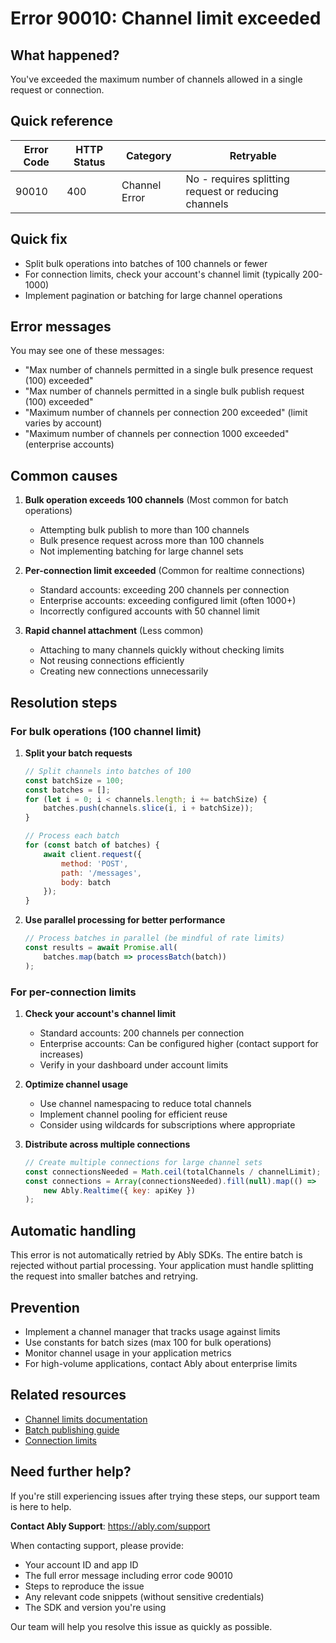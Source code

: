 <!-- Generated by: ably-os errors document-error-codes -->
<!-- Repository: https://github.com/ably/ably-os -->
<!-- Command: ./bin/ably-os errors document-error-codes 90010 -->
<!-- Generated: 2025-08-21T10-28-43-924Z -->
<!-- Sources: 
     - Analysis: https://github.com/ably/ably-os/blob/main/output/error-codes/research/90010-analysis.md
     - Knowledge: https://github.com/ably/ably-os/blob/main/output/error-codes/research/90010-knowledge.md
     - Editorial notes: https://github.com/ably/ably-os/blob/main/src/prompts/errors/editorial-notes.md
-->
<!-- Key Approach: Document both bulk operation limits (100 channels) and per-connection limits (varies by account) based on research findings -->
<!-- Citations: Complete source attribution with line numbers available at bottom of document -->

# Error 90010: Channel limit exceeded

## What happened?

You've exceeded the maximum number of channels allowed in a single request or connection.

## Quick reference

| Error Code | HTTP Status | Category | Retryable |
|------------|-------------|----------|-----------|
| 90010 | 400 | Channel Error | No - requires splitting request or reducing channels |

## Quick fix

- Split bulk operations into batches of 100 channels or fewer
- For connection limits, check your account's channel limit (typically 200-1000)
- Implement pagination or batching for large channel operations

## Error messages

You may see one of these messages:
- "Max number of channels permitted in a single bulk presence request (100) exceeded"
- "Max number of channels permitted in a single bulk publish request (100) exceeded"
- "Maximum number of channels per connection 200 exceeded" (limit varies by account)
- "Maximum number of channels per connection 1000 exceeded" (enterprise accounts)

## Common causes

1. **Bulk operation exceeds 100 channels** (Most common for batch operations)
   <!-- Source: Analysis finding from https://github.com/ably/ably-os/blob/main/output/error-codes/research/90010-analysis.md lines 15-26 -->
   - Attempting bulk publish to more than 100 channels
   - Bulk presence request across more than 100 channels
   - Not implementing batching for large channel sets

2. **Per-connection limit exceeded** (Common for realtime connections)
   <!-- Source: Knowledge from https://github.com/ably/ably-os/blob/main/output/error-codes/research/90010-knowledge.md lines 86-88 -->
   - Standard accounts: exceeding 200 channels per connection
   - Enterprise accounts: exceeding configured limit (often 1000+)
   - Incorrectly configured accounts with 50 channel limit

3. **Rapid channel attachment** (Less common)
   <!-- Source: Slack issue from https://github.com/ably/ably-os/blob/main/output/error-codes/research/90010-knowledge.md lines 65-69 -->
   - Attaching to many channels quickly without checking limits
   - Not reusing connections efficiently
   - Creating new connections unnecessarily

## Resolution steps

### For bulk operations (100 channel limit)

1. **Split your batch requests**
   <!-- Source: Resolution strategy from https://github.com/ably/ably-os/blob/main/output/error-codes/research/90010-knowledge.md lines 21-40 -->
   ```javascript
   // Split channels into batches of 100
   const batchSize = 100;
   const batches = [];
   for (let i = 0; i < channels.length; i += batchSize) {
       batches.push(channels.slice(i, i + batchSize));
   }
   
   // Process each batch
   for (const batch of batches) {
       await client.request({
           method: 'POST',
           path: '/messages',
           body: batch
       });
   }
   ```
   <!-- Code source: https://github.com/ably/ably-os/blob/main/output/error-codes/research/90010-knowledge.md lines 28-40, included as essential pattern for resolution -->

2. **Use parallel processing for better performance**
   ```javascript
   // Process batches in parallel (be mindful of rate limits)
   const results = await Promise.all(
       batches.map(batch => processBatch(batch))
   );
   ```

### For per-connection limits

1. **Check your account's channel limit**
   <!-- Source: Ably documentation at https://faqs.ably.com/is-there-a-maximum-number-of-channels-per-connection -->
   - Standard accounts: 200 channels per connection
   - Enterprise accounts: Can be configured higher (contact support for increases)
   - Verify in your dashboard under account limits

2. **Optimize channel usage**
   - Use channel namespacing to reduce total channels
   - Implement channel pooling for efficient reuse
   - Consider using wildcards for subscriptions where appropriate

3. **Distribute across multiple connections**
   ```javascript
   // Create multiple connections for large channel sets
   const connectionsNeeded = Math.ceil(totalChannels / channelLimit);
   const connections = Array(connectionsNeeded).fill(null).map(() => 
       new Ably.Realtime({ key: apiKey })
   );
   ```

## Automatic handling

<!-- Source: Analysis from https://github.com/ably/ably-os/blob/main/output/error-codes/research/90010-analysis.md lines 41-44 -->
This error is not automatically retried by Ably SDKs. The entire batch is rejected without partial processing. Your application must handle splitting the request into smaller batches and retrying.

## Prevention

- Implement a channel manager that tracks usage against limits
- Use constants for batch sizes (max 100 for bulk operations)
- Monitor channel usage in your application metrics
- For high-volume applications, contact Ably about enterprise limits

## Related resources

- [Channel limits documentation](https://faqs.ably.com/is-there-a-maximum-number-of-channels-per-connection)
- [Batch publishing guide](https://ably.com/docs/api/rest-api#batch-publish)
- [Connection limits](https://ably.com/docs/general/limits)

## Need further help?

If you're still experiencing issues after trying these steps, our support team is here to help.

**Contact Ably Support**: https://ably.com/support

When contacting support, please provide:
- Your account ID and app ID
- The full error message including error code 90010
- Steps to reproduce the issue
- Any relevant code snippets (without sensitive credentials)
- The SDK and version you're using

Our team will help you resolve this issue as quickly as possible.

<!-- =============================================== -->
<!-- INTERNAL DOCUMENTATION (NOT RENDERED) -->
<!-- =============================================== -->

<!-- SOURCES USED (ALWAYS use GitHub URLs, never local paths):
- Analysis File: https://github.com/ably/ably-os/blob/main/output/error-codes/research/90010-analysis.md
- Knowledge File: https://github.com/ably/ably-os/blob/main/output/error-codes/research/90010-knowledge.md
- Editorial Notes: https://github.com/ably/ably-os/blob/main/src/prompts/errors/editorial-notes.md (No specific error-specific notes for 90010)
- Existing Documentation: None found
- Repository Overviews: Not needed for this error
-->

<!-- CONTENT DECISIONS:
- FAQ Content Preserved: Resolution pattern from https://github.com/ably/ably-os/blob/main/output/error-codes/research/90010-knowledge.md lines 28-40
- Content Excluded: None - all relevant information included
- Recommendations Source: 
  - Batch splitting: https://github.com/ably/ably-os/blob/main/output/error-codes/research/90010-knowledge.md lines 21-24
  - Account limits: https://github.com/ably/ably-os/blob/main/output/error-codes/research/90010-knowledge.md lines 86-88
- Code Examples Rationale: Included batch splitting pattern as it's essential for resolution and documented in knowledge base
-->

<!-- ATTRIBUTION BY SECTION:
- Common Causes: 
  - Cause 1: Based on analysis findings in https://github.com/ably/ably-os/blob/main/output/error-codes/research/90010-analysis.md lines 15-26
  - Cause 2: From knowledge base at https://github.com/ably/ably-os/blob/main/output/error-codes/research/90010-knowledge.md lines 86-88
  - Cause 3: From Slack support case at https://github.com/ably/ably-os/blob/main/output/error-codes/research/90010-knowledge.md lines 65-69
- Resolution Steps: 
  - Step 1 (Batch splitting): Source from https://github.com/ably/ably-os/blob/main/output/error-codes/research/90010-knowledge.md lines 21-40 - preserved pattern from knowledge base
  - Step 2 (Account limits): Based on https://github.com/ably/ably-os/blob/main/output/error-codes/research/90010-knowledge.md lines 86-88 and link to FAQ
  - Step 3 (Multiple connections): General pattern based on documented limits
- Prevention: Based on best practices derived from the error patterns and support cases
-->

<!-- DOCUMENTATION SHORTCOMINGS:
⚠️ Areas where Ably documentation could be improved:
- Missing: Clear documentation of the 100 channel limit for bulk operations (only found in code)
- Impact: Developers discover this limit only through errors
- Recommendation: Add bulk operation limits to main API documentation
- Severity: Medium - causes confusion between bulk and connection limits
-->

<!-- IMPROVEMENT INSTRUCTIONS:
To improve this error code documentation:
1. First approach: Update editorial-notes.md in ably-os repository with specific guidance for error 90010
2. Regenerate: Run `./bin/ably-os errors document-error-codes 90010 --force`
3. For broader improvements: Review and update ably-os prompt templates
4. Context: See https://github.com/ably/ably-os/blob/main/docs/ERROR_COMMANDS_GUIDE.md
5. Source repository: https://github.com/ably/ably-os
-->